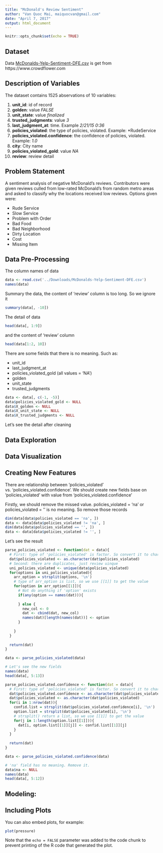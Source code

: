 ---
title: "McDonald's Review Sentiment"
author: "Van Quoc Mai, maiquocvan@gmail.com"
date: "April 7, 2017"
output: html_document
---

```{r setup, include=FALSE}
knitr::opts_chunk$set(echo = TRUE)
```


## Dataset

Data [McDonalds-Yelp-Sentiment-DFE.csv](https://www.crowdflower.com/wp-content/uploads/2016/03/McDonalds-Yelp-Sentiment-DFE.csv) is get from https://www.crowdflower.com

## Description of Variables

The dataset contains 1525 abservations of 10 variables:

1. **unit_id**: id of record
2. **golden**: value *FALSE*
3. **unit_state**: value *finalized*
4. **trusted_judgments**: value *3*
5. **last_judgment_at**: time. Example *2/21/15 0:36*
6. **policies_violated**: the type of policies, violated. Example: *RudeService\nOrderProblem\nFilthy* 
7. **policies_violated.confidence**: the confidence of policies, violated. Example: *1.0\n0.6667\n0.6667*
8. **city**: City name
9. **policies_violated_gold**: value *NA*
10. **review**: review detail

## Problem Statement
A sentiment analysis of negative McDonald's reviews. Contributors were given reviews culled from low-rated McDonald's from random metro areas and asked to classify why the locations received low reviews. Options given were:

  - Rude Service
  - Slow Service
  - Problem with Order
  - Bad Food
  - Bad Neighborhood
  - Dirty Location
  - Cost
  - Missing Item

## Data Pre-Processing

The column names of data
```{r echo=FALSE}
data <- read.csv('../Downloads/McDonalds-Yelp-Sentiment-DFE.csv')
names(data)
```

Summary the data, the content of 'review' column is too long. So we ignore it
```{r echo=FALSE}
summary(data[, -10])
```

The detail of data
```{r echo=FALSE}
head(data[, 1:9])
```

and the content of 'review' column
```{r echo=FALSE}
head(data[1:2, 10])
```
There are some fields that there is no meaning. Such as:

- unit_id
- last_judgment_at
- policies_violated_gold (all values = 'NA')
- golden
- unit_state
- trusted_judgments
```{r echo=FALSE}
data <- data[, c(-1, -5)]
data$policies_violated_gold <- NULL
data$X_golden <- NULL
data$X_unit_state <- NULL
data$X_trusted_judgments <- NULL
```

Let's see the detail after cleaning


## Data Exploration


## Data Visualization


## Creating New Features

There are relationship between 'policies_violated' vs. 'policies_violated.confidence'. We should create new fields base on  'policies_violated' with value from 'policies_violated.confidence'

Firstly, we should remove the missed value. 
policies_violated = 'na' or policies_violated = '' is no meaning. So remove those records
```{r echo=FALSE}
dim(data[data$policies_violated == 'na', ])
data <- data[data$policies_violated != 'na', ]
dim(data[data$policies_violated == '', ])
data <- data[data$policies_violated != '', ]
```

Let's see the result
```{r echo=FALSE}
parse_policies_violated <- function(dat = data){
  # First: type of 'policies_violated' is factor. So convert it to characters
  dat$policies_violated <- as.character(dat$policies_violated)
  # Second: there are duplicates, just review uinque
  uni_policies_violated <- unique(data$policies_violated)
  for(options in uni_policies_violated){
    arr_option = strsplit(options, '\n')
    # type of arr_option is list, so we use [[1]] to get the value
    for(option in arr_option[[1]]){
      # Not do anything if 'option' exists
      if(any(option == names(dat))){
        
      } else {
        new_col <- 0
        dat <- cbind(dat, new_col)
        names(dat)[length(names(dat))] <- option
      }
      
    }
  }
  
  return(dat)
}

data <- parse_policies_violated(data)

# Let's see the new fields
names(data)
head(data[, 5:13])

parse_policies_violated.confidence <- function(dat = data){
  # First: type of 'policies_violated' is factor. So convert it to characters
  dat$policies_violated.confidence <- as.character(dat$policies_violated.confidence)
  dat$policies_violated <- as.character(dat$policies_violated)
  for(i in 1:nrow(dat)){
    confid.list = strsplit(dat$policies_violated.confidence[i], '\n')
    option.list = strsplit(dat$policies_violated[i], '\n')
    # strsplit() return a list, so we use [[1]] to get the value
    for(j in 1:length(option.list[[1]])){
      dat[i, option.list[[1]][j]] <- confid.list[[1]][j]
    }
  }
  
  return(dat)
}

data <- parse_policies_violated.confidence(data)

# 'na' field has no meaning. Remove it.
data$na <- NULL
names(data)
head(data[, 5:12])
```




## Modeling: 


## Including Plots

You can also embed plots, for example:

```{r pressure, echo=FALSE}
plot(pressure)
```

Note that the `echo = FALSE` parameter was added to the code chunk to prevent printing of the R code that generated the plot.
